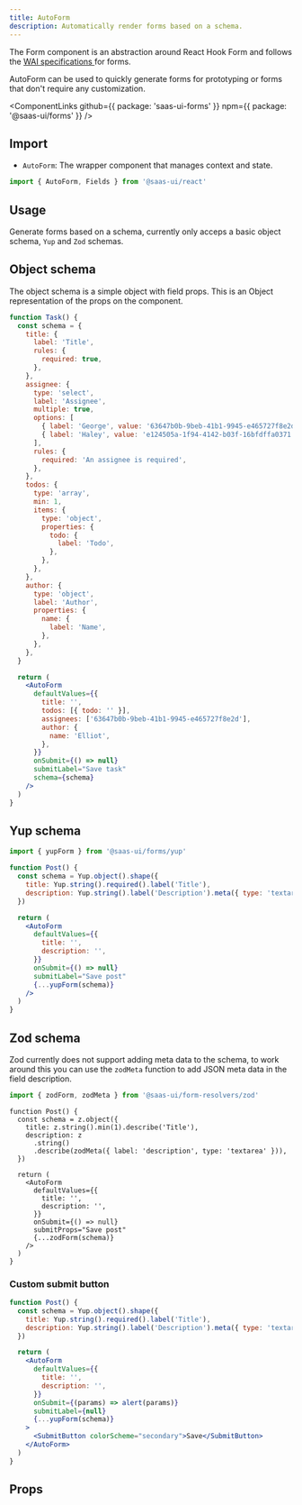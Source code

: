 ```yaml
---
title: AutoForm
description: Automatically render forms based on a schema.
---
```


The Form component is an abstraction around React Hook Form and
follows the [WAI specifications ](https://www.w3.org/WAI/tutorials/forms/) for forms.

AutoForm can be used to quickly generate forms for prototyping or forms that don't require any customization.

<ComponentLinks
  github={{ package: 'saas-ui-forms' }}
  npm={{ package: '@saas-ui/forms' }}
/>

## Import

- `AutoForm`: The wrapper component that manages context and state.

```ts
import { AutoForm, Fields } from '@saas-ui/react'
```

## Usage

Generate forms based on a schema, currently only acceps a basic object schema, `Yup` and `Zod` schemas.

## Object schema

The object schema is a simple object with field props. This is an Object representation of the props on the component.

```jsx
function Task() {
  const schema = {
    title: {
      label: 'Title',
      rules: {
        required: true,
      },
    },
    assignee: {
      type: 'select',
      label: 'Assignee',
      multiple: true,
      options: [
        { label: 'George', value: '63647b0b-9beb-41b1-9945-e465727f8e2d' },
        { label: 'Haley', value: 'e124505a-1f94-4142-b03f-16bfdffa0371' },
      ],
      rules: {
        required: 'An assignee is required',
      },
    },
    todos: {
      type: 'array',
      min: 1,
      items: {
        type: 'object',
        properties: {
          todo: {
            label: 'Todo',
          },
        },
      },
    },
    author: {
      type: 'object',
      label: 'Author',
      properties: {
        name: {
          label: 'Name',
        },
      },
    },
  }

  return (
    <AutoForm
      defaultValues={{
        title: '',
        todos: [{ todo: '' }],
        assignees: ['63647b0b-9beb-41b1-9945-e465727f8e2d'],
        author: {
          name: 'Elliot',
        },
      }}
      onSubmit={() => null}
      submitLabel="Save task"
      schema={schema}
    />
  )
}
```

## Yup schema

```ts
import { yupForm } from '@saas-ui/forms/yup'
```

```jsx
function Post() {
  const schema = Yup.object().shape({
    title: Yup.string().required().label('Title'),
    description: Yup.string().label('Description').meta({ type: 'textarea' }),
  })

  return (
    <AutoForm
      defaultValues={{
        title: '',
        description: '',
      }}
      onSubmit={() => null}
      submitLabel="Save post"
      {...yupForm(schema)}
    />
  )
}
```

## Zod schema

Zod currently does not support adding meta data to the schema, to work around this
you can use the `zodMeta` function to add JSON meta data in the field description.

```ts
import { zodForm, zodMeta } from '@saas-ui/form-resolvers/zod'
```

```tsx
function Post() {
  const schema = z.object({
    title: z.string().min(1).describe('Title'),
    description: z
      .string()
      .describe(zodMeta({ label: 'description', type: 'textarea' })),
  })

  return (
    <AutoForm
      defaultValues={{
        title: '',
        description: '',
      }}
      onSubmit={() => null}
      submitProps="Save post"
      {...zodForm(schema)}
    />
  )
}
```

### Custom submit button

```jsx
function Post() {
  const schema = Yup.object().shape({
    title: Yup.string().required().label('Title'),
    description: Yup.string().label('Description').meta({ type: 'textarea' }),
  })

  return (
    <AutoForm
      defaultValues={{
        title: '',
        description: '',
      }}
      onSubmit={(params) => alert(params)}
      submitLabel={null}
      {...yupForm(schema)}
    >
      <SubmitButton colorScheme="secondary">Save</SubmitButton>
    </AutoForm>
  )
}
```

## Props

<PropsTable of="AutoForm" />
